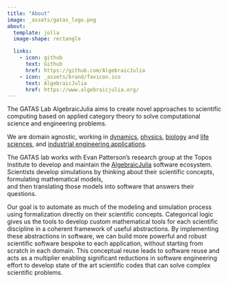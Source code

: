 ```yaml
---
title: "About"
image: _assets/gatas_logo.png
about:
  template: jolla
  image-shape: rectangle

  links:
    - icon: github
      text: Github
      href: https://github.com/AlgebraicJulia
    - icon: _assets/brand/favicon.ico
      text: AlgebraicJulia
      href: https://www.algebraicjulia.org/
---
```


The GATAS Lab AlgebraicJulia aims to create novel approaches 
to scientific computing based on applied category theory to 
solve computational science and engineering problems. 

We are domain agnostic, working in [dynamics](https://arxiv.org/abs/2105.12282), [physics](https://github.com/AlgebraicJulia/Decapodes.jl), 
[biology](https://royalsocietypublishing.org/doi/abs/10.1098/rsta.2021.0309) and [life sciences](https://arxiv.org/abs/2301.01445), 
and [industrial engineering applications](https://arxiv.org/abs/2305.03820).

The GATAS lab works with Evan Patterson’s research group at the Topos Institute to develop and maintain the [AlgebraicJulia](https://www.algebraicjulia.org/) software ecosystem.   
Scientists develop simulations by thinking about their scientific concepts, formulating mathematical models,  
and then translating those models into software that answers their questions. 

Our goal is to automate as much of the modeling and simulation process using formalization directly on their scientific concepts. 
Categorical logic gives us the tools to develop custom mathematical tools for each scientific discipline in a coherent framework of useful abstractions. 
By implementing these abstractions in software, we can build more powerful and robust scientific software bespoke to each application, without starting from scratch in each domain.
This conceptual reuse leads to software reuse and acts as a multiplier enabling significant reductions in software engineering effort to develop state of the art scientific codes that can solve complex scientific problems.
